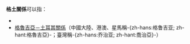 {{NoteTA|G1=地名}}

'''格土關係'''可以指：

* {{Link-en|格林納達－土耳其關係|Grenada–Turkey relations}}
* [[格魯吉亞－土耳其關係|格魯吉亞－土耳其關係]]（中國大陸、港澳、星馬稱-{zh-hans:格鲁吉亚; zh-hant:格魯吉亞}-；臺灣稱-{zh-hans:乔治亚; zh-hant:喬治亞}-）

{{disambig|cat=四字消歧義}}